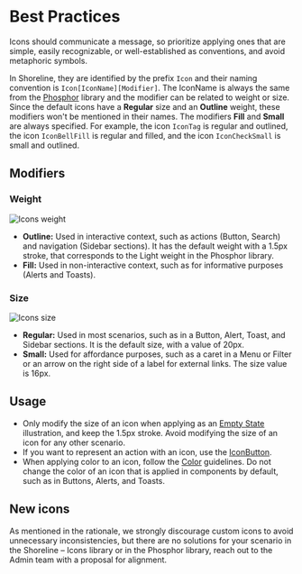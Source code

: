 # Best Practices

Icons should communicate a message, so prioritize applying ones that are simple, easily recognizable, or well-established as conventions, and avoid metaphoric symbols.

In Shoreline, they are identified by the prefix `Icon` and their naming convention is `Icon[IconName][Modifier]`. The IconName is always the same from the [Phosphor](https://phosphoricons.com/) library and the modifier can be related to weight or size. Since the default icons have a **Regular** size and an **Outline** weight, these modifiers won't be mentioned in their names. The modifiers **Fill** and **Small** are always specified. For example, the icon `IconTag` is regular and outlined, the icon `IconBellFill` is regular and filled, and the icon `IconCheckSmall` is small and outlined.

## Modifiers

### Weight

![Icons weight](public/assets/icons-weight.webp)

- **Outline:** Used in interactive context, such as actions (Button, Search) and navigation (Sidebar sections). It has the default weight with a 1.5px stroke, that corresponds to the Light weight in the Phosphor library.
- **Fill:** Used in non-interactive context, such as for informative purposes (Alerts and Toasts).

### Size

![Icons size](public/assets/icons-size.webp)

- **Regular:** Used in most scenarios, such as in a Button, Alert, Toast, and Sidebar sections. It is the default size, with a value of 20px.
- **Small:** Used for affordance purposes, such as a caret in a Menu or Filter or an arrow on the right side of a label for external links. The size value is 16px.

## Usage

- Only modify the size of an icon when applying as an [Empty State](https://shoreline.vtex.com/components/empty-state) illustration, and keep the 1.5px stroke. Avoid modifying the size of an icon for any other scenario.
- If you want to represent an action with an icon, use the [IconButton](https://shoreline.vtex.com/components/icon-button).
- When applying color to an icon, follow the [Color](https://shoreline.vtex.com/foundations/color) guidelines. Do not change the color of an icon that is applied in components by default, such as in Buttons, Alerts, and Toasts.

## New icons

As mentioned in the rationale, we strongly discourage custom icons to avoid unnecessary inconsistencies, but there are no solutions for your scenario in the Shoreline – Icons library or in the Phosphor library, reach out to the Admin team with a proposal for alignment.
